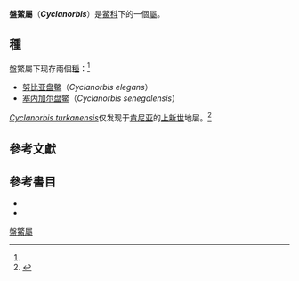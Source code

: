 {{Automatic taxobox
| taxon = Cyclanorbis
| image = CyclanosteusSenegalensisFord.jpg
| image_caption = 塞內加爾盤鱉
| authority = [[John_Edward_Gray|Gray]], 1854<ref name="Rhodin11">{{Harnvb|Rhodin|2011|p=000.204}}</ref><ref name="Fritz07">{{Harnvb|Fritz|2007|p=312}}</ref>
| subdivision_ranks =
| subdivision =
| synonyms = *''Cryptopus'' <br>{{small|[[André_Marie_Constant_Duméril|A.M.C. Duméril]] & [[Gabriel_Bibron|Bibron]], 1835}}
*''Cryptopodus'' <br>{{small|[[Auguste_Duméril|A.H.A. Duméril]], 1856 ''([[ex_errore|ex errore]])''}}
*''Cyclanosteus'' <br>{{small|Gray, 1856}}
*''Tetrathyra'' <br>{{small|Gray, 1865}}
*''Baikiea'' <br>{{small|Gray, 1869}}
| synonyms_ref = <ref name="Fritz07"/>
}}
'''盤鱉屬'''（'''''Cyclanorbis'''''）是[[鱉科|鱉科]]下的一個[[屬|屬]]。

==種==
盤鱉屬下现存兩個[[種|種]]：<ref name="Rhodin11"/>

* [[努比亚盘鳖|努比亚盘鳖]]（''Cyclanorbis elegans''）
* [[塞内加尔盘鳖|塞内加尔盘鳖]]（''Cyclanorbis senegalensis''）

''[[Cyclanorbis_turkanensis|Cyclanorbis turkanensis]]''仅发现于[[肯尼亚|肯尼亚]]的[[上新世|上新世]]地层。<ref>{{Cite web|url=http://fossilworks.org/bridge.pl?a=taxonInfo&taxon_no=351992|title=Fossilworks: Cyclanorbis turkanensis|website=fossilworks.org|access-date=2019-04-26}}</ref>

==參考文獻==
{{Reflist}}

==參考書目==
*{{Anchor|CITEREFRhodin2011}}{{cite journal |url=http://www.iucn-tftsg.org/wp-content/uploads/file/Accounts/crm_5_000_checklist_v4_2011.pdf |title=Turtles of the world, 2011 update: Annotated checklist of taxonomy, synonymy, distribution and conservation status |journal=Chelonian Research Monographs |volume=6 |year=2011 |accessdate= |date=2011-12-31 |author=Rhodin, Anders G.J.; van Dijk, Peter Paul; Inverson, John B.; Shaffer, H. Bradley; Roger, Bour |archiveurl=https://www.webcitation.org/64t6NrOyR?url=http://www.iucn-tftsg.org/wp-content/uploads/file/Accounts/crm_5_000_checklist_v4_2011.pdf |archivedate=2012-01-22 |deadurl=yes }}
*{{Anchor|CITEREFritz2007}}{{cite web |url=http://www.cnah.org/pdf_files/851.pdf |title=Checklist of Chelonians of the World |date=2007-10-31 |accessdate=2010-12-29 |last=Fritz |first=Uwe |coauthors=Havaš, Peter |format=pdf |archiveurl=https://www.webcitation.org/5vKyEUcP0?url=http://www.cnah.org/pdf_files/851.pdf |archivedate=2010-12-29 |deadurl=yes }}
{{龜鱉目|C.}}
{{Taxonbar}}

[[Category:盤鱉屬|]]